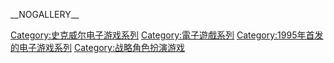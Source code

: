 {{cat main|前线任务系列}}

{{DEFAULTSORT:Front Mission}}
[[Category:史克威尔电子游戏系列‎|Category:史克威尔电子游戏系列‎]]
[[Category:電子遊戲系列|Category:電子遊戲系列]]
[[Category:1995年首发的电子游戏系列|Category:1995年首发的电子游戏系列]]
[[Category:战略角色扮演游戏|Category:战略角色扮演游戏]]

__NOGALLERY__